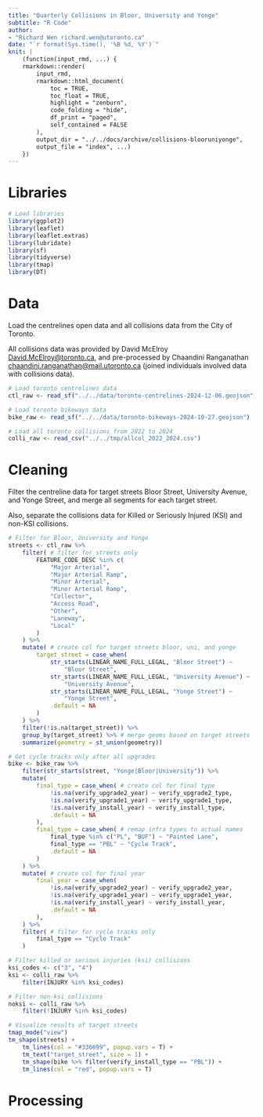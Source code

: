 ```yaml
---
title: "Quarterly Collisions in Bloor, University and Yonge"
subtitle: "R Code"
author:
- "Richard Wen richard.wen@utoronto.ca"
date: "`r format(Sys.time(), '%B %d, %Y')`"
knit: |
    (function(input_rmd, ...) {
    rmarkdown::render(
        input_rmd,
        rmarkdown::html_document(
            toc = TRUE,
            toc_float = TRUE,
            highlight = "zenburn",
            code_folding = "hide",
            df_print = "paged",
            self_contained = FALSE
        ),
        output_dir = "../../docs/archive/collisions-blooruniyonge",
        output_file = "index", ...)
    })
---
```


# Libraries

```r

# Load libraries
library(ggplot2)
library(leaflet)
library(leaflet.extras)
library(lubridate)
library(sf)
library(tidyverse)
library(tmap)
library(DT)

```

# Data

Load the centrelines open data and all collisions data from the City of Toronto.

All collisions data was provided by David McElroy <David.McElroy@toronto.ca>, and pre-processed by Chaandini Ranganathan <chaandini.ranganathan@mail.utoronto.ca> (joined individuals involved data with collisions data).

```r

# Load toronto centrelines data
ctl_raw <- read_sf("../../data/toronto-centrelines-2024-12-06.geojson")

# Load toronto bikeways data
bike_raw <- read_sf("../../data/toronto-bikeways-2024-10-27.geojson")

# Load all toronto collisions from 2022 to 2024
colli_raw <- read_csv("../../tmp/allcol_2022_2024.csv")
```

# Cleaning

Filter the centreline data for target streets Bloor Street, University Avenue, and Yonge Street, and merge all segments for each target street.

Also, separate the collisions data for Killed or Seriously Injured (KSI) and non-KSI collisions.

```r

# Filter for Bloor, University and Yonge
streets <- ctl_raw %>%
	filter( # filter for streets only
		FEATURE_CODE_DESC %in% c(
			"Major Arterial",
		    "Major Arterial Ramp",
		    "Minor Arterial",
		    "Minor Arterial Ramp",
		    "Collector",
		    "Access Road",
		    "Other",
		    "Laneway",
		    "Local"
		)
	) %>%
	mutate( # create col for target streets bloor, uni, and yonge
		target_street = case_when(
			str_starts(LINEAR_NAME_FULL_LEGAL, "Bloor Street") ~
				"Bloor Street",
			str_starts(LINEAR_NAME_FULL_LEGAL, "University Avenue") ~
				"University Avenue",
			str_starts(LINEAR_NAME_FULL_LEGAL, "Yonge Street") ~
				"Yonge Street",
			.default = NA
		)
	) %>%
	filter(!is.na(target_street)) %>%
	group_by(target_street) %>% # merge geoms based on target streets
	summarize(geometry = st_union(geometry))

# Get cycle tracks only after all upgrades
bike <- bike_raw %>%
	filter(str_starts(street, "Yonge|Bloor|University")) %>%
	mutate(
		final_type = case_when( # create col for final type
			!is.na(verify_upgrade2_year) ~ verify_upgrade2_type,
			!is.na(verify_upgrade1_year) ~ verify_upgrade1_type,
			!is.na(verify_install_year) ~ verify_install_type,
			.default = NA
		),
		final_type = case_when( # remap infra types to actual names
			final_type %in% c("PL", "BUF") ~ "Painted Lane",
			final_type == "PBL" ~ "Cycle Track",
			.default = NA
		)
	) %>%
	mutate( # create col for final year
		final_year = case_when(
			!is.na(verify_upgrade2_year) ~ verify_upgrade2_year,
			!is.na(verify_upgrade1_year) ~ verify_upgrade1_year,
			!is.na(verify_install_year) ~ verify_install_year,
			.default = NA
		),
	) %>%
	filter( # filter for cycle tracks only
		final_type == "Cycle Track"
	)

# Filter killed or serious injuries (ksi) collisions
ksi_codes <- c("3", "4")
ksi <- colli_raw %>%
	filter(INJURY %in% ksi_codes)

# Filter non-ksi collisions
noksi <- colli_raw %>%
	filter(!INJURY %in% ksi_codes)

```


```r

# Visualize results of target streets
tmap_mode("view")
tm_shape(streets) +
	tm_lines(col = "#336699", popup.vars = T) +
	tm_text("target_street", size = 1) +
	tm_shape(bike %>% filter(verify_install_type == "PBL")) +
	tm_lines(col = "red", popup.vars = T)

```

# Processing

```r
```

